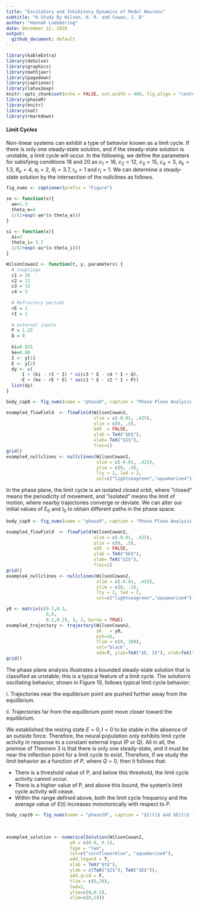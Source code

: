 ```yaml
---
title: "Excitatory and Inhibitory Dynamics of Model Neurons"
subtitle: "A Study By Wilson, H. R. and Cowan, J. D"
author: "Hannah Luebbering"
date: December 12, 2020
output:
  github_document: default
---
```



```r
library(kableExtra)
library(deSolve)
library(graphics)
library(mathjaxr)
library(pagedown)
library(captioner)
library(latex2exp)
knitr::opts_chunk$set(echo = FALSE, out.width = 400, fig.align = "center", fig.pos = 'default', fig.show = "hold", warning = FALSE, message = FALSE)
library(phaseR)
library(knitr)
library(nat)
library(rmarkdown)
```




#### Limit Cycles


Non-linear systems can exhibit a type of behavior known as a limit cycle. If there is only one steady-state solution, and if the steady-state solution is unstable, a limit cycle will occur. In the following, we define the parameters for satisfying conditions 18 and 20 as $c_1=16$, $c_2 = 12$, $c_3=15$, $c_4=3$, $a_e = 1.3$, $\theta_e=4$, $a_i=2$, $\theta_i = 3.7$, $r_e=1$ and $r_i=1$. We can determine a steady-state solution by the intersection of the nullclines as follows.


```r
fig_nums <- captioner(prefix = "Figure")
```


```r
se <- function(x){
  ae=1.3
  theta_e=4
  1/(1+exp(-ae*(x-theta_e)))
}

si <- function(x){
  ai=2
  theta_i= 3.7
  1/(1+exp(-ai*(x-theta_i)))
}

```



```r
WilsonCowan2 <- function(t, y, parameters) {
  # couplings
  c1 = 16
  c2 = 12
  c3 = 15
  c4 = 3
  
  # Refractory periods
  rE = 1
  rI = 1
  
  # external inputs
  P = 1.25
  Q = 0
  
  ki=0.825
  ke=0.88
  I <- y[1]
  E <- y[2]
  dy <- c(
     -I + (ki - rI * I) * si(c3 * E - c4 * I + Q),
     -E + (ke - rE * E) * se(c1 * E - c2 * I + P))
  list(dy)
}
```



```r
body_cap8 <- fig_nums(name = "phase8", caption = "Phase Plane Analysis. Determine the steady-state solution by the nullclines' intersection. Parameters: $c_1=16$, $c_2 = 12$, $c_3=15$, $c_4=3$, $a_e = 1.3$, $\\theta_e=4$, $a_i=2$, $\\theta_i = 3.7$, $r_e=1$, $r_i=1$.")
```



```r
example4_flowField  <- flowField(WilsonCowan2,
                                 xlim = c(-0.01, .425),
                                 ylim = c(0, .5),
                                 add  = FALSE,
                                 ylab = TeX("$E$"),
                                 xlab= TeX("$I$"),
                                 frac=1)
grid()
example4_nullclines <- nullclines(WilsonCowan2,
                                  xlim = c(-0.01, .425),
                                  ylim = c(0, .5),
                                  lty = 2, lwd = 2,
                                  col=c("lightseagreen","aquamarine4"))

```





In the phase plane, the limit cycle is an isolated closed orbit, where "closed" means the periodicity of movement, and "isolated" means the limit of motion, where nearby trajectories converge or deviate. We can alter our initial values of $E_0$ and $I_0$ to obtain different paths in the phase space.


```r
body_cap9 <- fig_nums(name = "phase9", caption = "Phase Plane Analysis showing limit cycle trajectory in response to constant simulation $P=1.25$. Dashed lines are nullclines. Parameters: $c_1=16$, $c_2 = 12$, $c_3=15$, $c_4=3$, $a_e = 1.3$, $\\theta_e=4$, $a_i=2$, $\\theta_i = 3.7$, $r_e=1$, $r_i=1$.")
```



```r
example4_flowField  <- flowField(WilsonCowan2,
                                 xlim = c(-0.01, .425),
                                 ylim = c(0, .5),
                                 add  = FALSE,
                                 ylab = TeX("$E$"),
                                 xlab= TeX("$I$"),
                                 frac=1)
grid()
example4_nullclines <- nullclines(WilsonCowan2,
                                  xlim = c(-0.01, .425),
                                  ylim = c(0, .5),
                                  lty = 2, lwd = 2,
                                  col=c("lightseagreen","aquamarine4"))

y0 <- matrix(c(0.1,0.3,
               0,0,
               0.1,0.2), 3, 2, byrow = TRUE)
example4_trajectory <- trajectory(WilsonCowan2,
                                  y0   = y0,
                                  pch=16,
                                  tlim = c(0, 100),
                                  col="black",
                                  add=T, ylab=TeX("$E, I$"), xlab=TeX("$t$"))
grid()
```


The phase plane analysis illustrates a bounded steady-state solution that is classified as unstable; this is a typical feature of a limit cycle. The solution's oscillating behavior, shown in Figure 10, follows typical limit cycle behavior:

<span class="lp6">i.</span> Trajectories near the equilibrium point are pushed further away from the equilibrium.

<span class="lp6">ii.</span> Trajectories far from the equilibrium point move closer toward the equilibrium.



We established the resting state $E=0, I=0$ to be stable in the absence of an outside force. Therefore, the neural population only exhibits limit cycle activity in response to a constant external input (P or Q). All in all, the premise of Theorem 3 is that there is only one steady-state, and it must be near the inflection point for a limit cycle to exist. Therefore, if we study the limit behavior as a function of $P$, where $Q=0$, then it follows that: 

- There is a threshold value of P, and below this threshold, the limit cycle activity cannot occur.
- There is a higher value of P, and above this bound, the system's limit cycle activity will cease.
- Within the range defined above, both the limit cycle frequency and the average value of $E(t)$ increases monotonically with respect to $P$.



```r
body_cap10 <- fig_nums(name = "phase10", caption = "$I(t)$ and $E(t)$ for limit cycle shown in Fig. 9. The limit cycle depends on the value of $P$, i.e. $Q$ being set equal to zero.")
```


\ 


```r

example4_solution <- numericalSolution(WilsonCowan2,
                        y0 = c(0.0, 0.1),
                        type = "two",
                        col=c("cornflowerblue", "aquamarine4"),
                        add.legend = T,
                        xlab = TeX("$t$"),
                        ylab = c(TeX("$I$"), TeX("$E$")),
                        add.grid = F,
                        tlim = c(0,20),
                        lwd=2,
                        ylim=c(0,0.3),
                        xlim=c(0,18))
```





